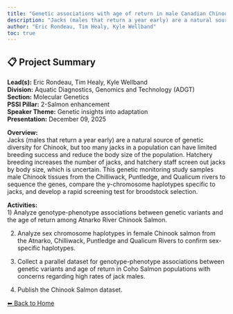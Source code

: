 ---
title: "Genetic associations with age of return in male Canadian Chinook Salmon"
description: "Jacks (males that return a year early) are a natural source of genetic diversity for Chinook, but too many jacks in a population can have limited breeding success and reduce the body size of the population. Hatchery breeding increases the number of jacks, and hatchery staff screen out jacks by body size, which is uncertain. This genetic monitoring study samples male Chinook tissues from the Chilliwack, Puntledge, and Qualicum rivers to sequence the genes, compare the y-chromosome haplotypes specific to jacks, and develop a rapid screening test for broodstock selection."
author: "Eric Rondeau, Tim Healy, Kyle Wellband"
toc: true
---

## 📋 Project Summary

**Lead(s):** Eric Rondeau, Tim Healy, Kyle Wellband  
**Division:** Aquatic Diagnostics, Genomics and Technology (ADGT)  
**Section:** Molecular Genetics  
**PSSI Pillar:** 2-Salmon enhancement  
**Speaker Theme:** Genetic insights into adaptation  
**Presentation:** December 09, 2025  

**Overview:**  
Jacks (males that return a year early) are a natural source of genetic diversity for Chinook, but too many jacks in a population can have limited breeding success and reduce the body size of the population. Hatchery breeding increases the number of jacks, and hatchery staff screen out jacks by body size, which is uncertain. This genetic monitoring study samples male Chinook tissues from the Chilliwack, Puntledge, and Qualicum rivers to sequence the genes, compare the y-chromosome haplotypes specific to jacks, and develop a rapid screening test for broodstock selection.   

**Activities:**  
1) Analyze genotype-phenotype associations between genetic variants and the age of return among Atnarko River Chinook Salmon.
2) Analyze sex chromosome haplotypes in female Chinook salmon from the Atnarko, Chilliwack, Puntledge and Qualicum Rivers to confirm sex-specific haplotypes. 
3) Collect a parallel dataset for genotype-phenotype associations between genetic variants and age of return in Coho Salmon populations with concerns regarding high rates of jack males. 
4) Publish the Chinook Salmon dataset.

[⬅ Back to Home](../index.qmd)
